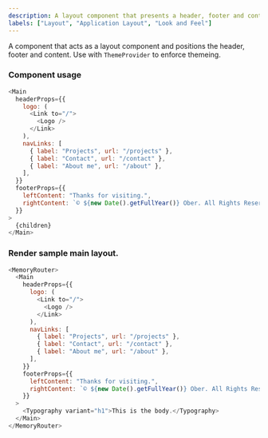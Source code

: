 ```yaml
---
description: A layout component that presents a header, footer and content
labels: ["Layout", "Application Layout", "Look and Feel"]
---
```



A component that acts as a layout component and positions the header, footer and content.
Use with `ThemeProvider` to enforce themeing.

### Component usage

```js
<Main
  headerProps={{
    logo: (
      <Link to="/">
        <Logo />
      </Link>
    ),
    navLinks: [
      { label: "Projects", url: "/projects" },
      { label: "Contact", url: "/contact" },
      { label: "About me", url: "/about" },
    ],
  }}
  footerProps={{
    leftContent: "Thanks for visiting.",
    rightContent: `© ${new Date().getFullYear()} Ober. All Rights Reserved.`,
  }}
>
  {children}
</Main>
```

### Render sample main layout.

```js live
<MemoryRouter>
  <Main
    headerProps={{
      logo: (
        <Link to="/">
          <Logo />
        </Link>
      ),
      navLinks: [
        { label: "Projects", url: "/projects" },
        { label: "Contact", url: "/contact" },
        { label: "About me", url: "/about" },
      ],
    }}
    footerProps={{
      leftContent: "Thanks for visiting.",
      rightContent: `© ${new Date().getFullYear()} Ober. All Rights Reserved.`,
    }}
  >
    <Typography variant="h1">This is the body.</Typography>
  </Main>
</MemoryRouter>
```
